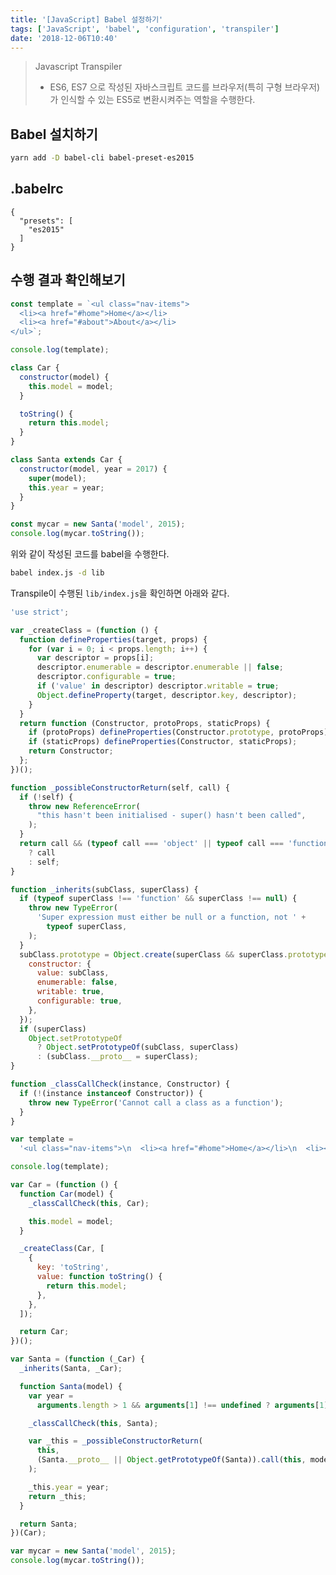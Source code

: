 ```yaml
---
title: '[JavaScript] Babel 설정하기'
tags: ['JavaScript', 'babel', 'configuration', 'transpiler']
date: '2018-12-06T10:40'
---
```


<!--truncate-->

> Javascript Transpiler
>
> - ES6, ES7 으로 작성된 자바스크립트 코드를 브라우저(특히 구형 브라우저)가 인식할 수 있는 ES5로 변환시켜주는 역할을 수행한다.

## Babel 설치하기

```bash
yarn add -D babel-cli babel-preset-es2015
```

## .babelrc

```
{
  "presets": [
    "es2015"
  ]
}
```

## 수행 결과 확인해보기

```javascript
const template = `<ul class="nav-items">
  <li><a href="#home">Home</a></li>
  <li><a href="#about">About</a></li>
</ul>`;

console.log(template);

class Car {
  constructor(model) {
    this.model = model;
  }

  toString() {
    return this.model;
  }
}

class Santa extends Car {
  constructor(model, year = 2017) {
    super(model);
    this.year = year;
  }
}

const mycar = new Santa('model', 2015);
console.log(mycar.toString());
```

위와 같이 작성된 코드를 babel을 수행한다.

```bash
babel index.js -d lib
```

Transpile이 수행된 `lib/index.js`을 확인하면 아래와 같다.

```javascript
'use strict';

var _createClass = (function () {
  function defineProperties(target, props) {
    for (var i = 0; i < props.length; i++) {
      var descriptor = props[i];
      descriptor.enumerable = descriptor.enumerable || false;
      descriptor.configurable = true;
      if ('value' in descriptor) descriptor.writable = true;
      Object.defineProperty(target, descriptor.key, descriptor);
    }
  }
  return function (Constructor, protoProps, staticProps) {
    if (protoProps) defineProperties(Constructor.prototype, protoProps);
    if (staticProps) defineProperties(Constructor, staticProps);
    return Constructor;
  };
})();

function _possibleConstructorReturn(self, call) {
  if (!self) {
    throw new ReferenceError(
      "this hasn't been initialised - super() hasn't been called",
    );
  }
  return call && (typeof call === 'object' || typeof call === 'function')
    ? call
    : self;
}

function _inherits(subClass, superClass) {
  if (typeof superClass !== 'function' && superClass !== null) {
    throw new TypeError(
      'Super expression must either be null or a function, not ' +
        typeof superClass,
    );
  }
  subClass.prototype = Object.create(superClass && superClass.prototype, {
    constructor: {
      value: subClass,
      enumerable: false,
      writable: true,
      configurable: true,
    },
  });
  if (superClass)
    Object.setPrototypeOf
      ? Object.setPrototypeOf(subClass, superClass)
      : (subClass.__proto__ = superClass);
}

function _classCallCheck(instance, Constructor) {
  if (!(instance instanceof Constructor)) {
    throw new TypeError('Cannot call a class as a function');
  }
}

var template =
  '<ul class="nav-items">\n  <li><a href="#home">Home</a></li>\n  <li><a href="#about">About</a></li>\n</ul>';

console.log(template);

var Car = (function () {
  function Car(model) {
    _classCallCheck(this, Car);

    this.model = model;
  }

  _createClass(Car, [
    {
      key: 'toString',
      value: function toString() {
        return this.model;
      },
    },
  ]);

  return Car;
})();

var Santa = (function (_Car) {
  _inherits(Santa, _Car);

  function Santa(model) {
    var year =
      arguments.length > 1 && arguments[1] !== undefined ? arguments[1] : 2017;

    _classCallCheck(this, Santa);

    var _this = _possibleConstructorReturn(
      this,
      (Santa.__proto__ || Object.getPrototypeOf(Santa)).call(this, model),
    );

    _this.year = year;
    return _this;
  }

  return Santa;
})(Car);

var mycar = new Santa('model', 2015);
console.log(mycar.toString());
```
